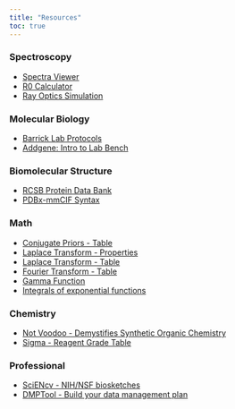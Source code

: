 ```yaml
---
title: "Resources"
toc: true
---
```


### Spectroscopy
- [Spectra Viewer](https://www.fpbase.org/spectra/)
- [R0 Calculator](https://www.fpbase.org/fret/)
- [Ray Optics Simulation](https://phydemo.app/ray-optics/simulator/)


### Molecular Biology
- [Barrick Lab Protocols](https://barricklab.org/twiki/bin/view/Lab/ProtocolList)
- [Addgene: Intro to Lab Bench](https://www.addgene.org/intro-lab-bench/)


### Biomolecular Structure
- [RCSB Protein Data Bank](https://www.rcsb.org)
- [PDBx-mmCIF Syntax](https://mmcif.wwpdb.org/docs/tutorials/mechanics/pdbx-mmcif-syntax.html)


### Math
- [Conjugate Priors - Table](https://en.wikipedia.org/wiki/Conjugate_prior#Table_of_conjugate_distributions)
- [Laplace Transform - Properties](https://en.wikipedia.org/wiki/Laplace_transform#Properties_and_theorems)
- [Laplace Transform - Table](https://en.wikipedia.org/wiki/Laplace_transform#Table_of_selected_Laplace_transforms)
- [Fourier Transform - Table](https://en.wikipedia.org/wiki/Fourier_transform#Tables_of_important_Fourier_transforms)
- [Gamma Function](https://en.wikipedia.org/wiki/Gamma_function)
- [Integrals of exponential functions](https://en.wikipedia.org/wiki/List_of_integrals_of_exponential_functions)


### Chemistry
- [Not Voodoo - Demystifies Synthetic Organic Chemistry](http://www.chem.rochester.edu/notvoodoo/)
- [Sigma - Reagent Grade Table](https://www.sigmaaldrich.com/technical-service-home/product-portfolio.html)


### Professional
- [SciENcv - NIH/NSF biosketches](https://www.ncbi.nlm.nih.gov/sciencv/)
- [DMPTool - Build your data management plan](https://dmptool.org)


